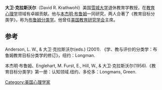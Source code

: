 '''大卫·克拉斯沃尔'''（David R. Krathwohl）美国[[雪城大学|雪城大学]]退休教育学教授，在[[教育心理学|教育心理学]]领域有卓越贡献。他与[[本杰明·布鲁姆|本杰明·布鲁姆]]一同研究，两人合著了《教育目标分类学》，称为[[布鲁姆分类学|布鲁姆分类学]]。他曾任[[美国教育研究学会|美国教育研究学会]]主席。 

==参考==

Anderson, L. W., & 大卫·克拉斯沃尔(eds.) (2001). 《学、教与评价的分类学：布鲁姆教育目标分类学的修订》，纽约：Longman.

本杰明·布鲁姆、Englehart, M. Furst, E., Hill, W., & 大卫·克拉斯沃尔(1956).《教育目标分类学》第一册：认知领域.纽约、多伦多：Longmans, Green.


{{start box}}
{{succession box|
 before={{tsl|en|John Goodlad|約翰·古德拉}}|
 title= {{tsl|en|American Educational Research Association|美国教育研究協会}}主席|
 years=1968-1969|
 after=[[Roald_Campbell|Roald Campbell]]
}}
{{end box}}

{{Authority control}}
[[Category:美国心理学家|Category:美国心理学家]]